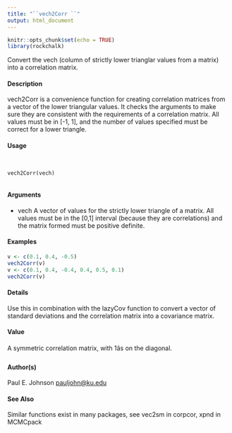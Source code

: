 ```yaml
---
title: "``vech2Corr ``"
output: html_document
---
```

  
```r
knitr::opts_chunk$set(echo = TRUE)
library(rockchalk)
```

Convert the vech (column of strictly lower trianglar values from a matrix) into a correlation matrix.

#### Description

vech2Corr is a convenience function for creating correlation matrices from a vector of the lower triangular values. It checks the arguments  to make sure they are consistent with the requirements of a correlation matrix. All values must be in [-1, 1], and the number of values specified must be correct for a lower triangle.

#### Usage
<pre><code>

vech2Corr(vech)

</code></pre>

#### Arguments

* vech A vector of values for the strictly lower triangle of a matrix. All values must be in the [0,1] interval (because they are correlations) and the matrix formed must be positive definite.


#### Examples

```r

v <- c(0.1, 0.4, -0.5)
vech2Corr(v)
v <- c(0.1, 0.4, -0.4, 0.4, 0.5, 0.1)
vech2Corr(v)

```

#### Details

Use this in combination with the lazyCov function to convert a vector of standard deviations and the correlation matrix into a covariance matrix.

#### Value
A symmetric correlation matrix, with 1âs on the diagonal.

#### Author(s)
Paul E. Johnson <pauljohn@ku.edu>

#### See Also
Similar functions exist in many packages, see vec2sm in corpcor, xpnd in MCMCpack
